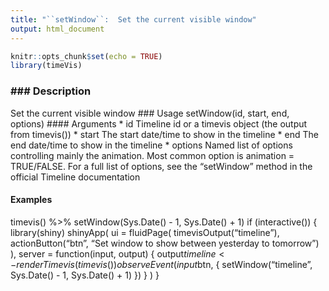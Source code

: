 ```yaml
---
title: "``setWindow``:  Set the current visible window"
output: html_document
---
```


```r
knitr::opts_chunk$set(echo = TRUE)
library(timeVis)
```

### ### Description
Set the current visible window
### Usage
setWindow(id, start, end, options)
#### Arguments 
* id Timeline id or a timevis object (the output from timevis())
* start The start date/time to show in the timeline
* end The end date/time to show in the timeline
* options Named list of options controlling mainly the animation. Most common option is animation = TRUE/FALSE. For a full list of options, see the "setWindow" method in the official Timeline documentation

#### Examples
timevis() %>%
setWindow(Sys.Date() - 1, Sys.Date() + 1)
if (interactive()) {
library(shiny)
shinyApp(
ui = fluidPage(
timevisOutput("timeline"),
actionButton("btn", "Set window to show between yesterday to tomorrow")
),
server = function(input, output) {
output$timeline <- renderTimevis(
timevis()
)
observeEvent(input$btn, {
setWindow("timeline", Sys.Date() - 1, Sys.Date() + 1)
})
}
)
}
